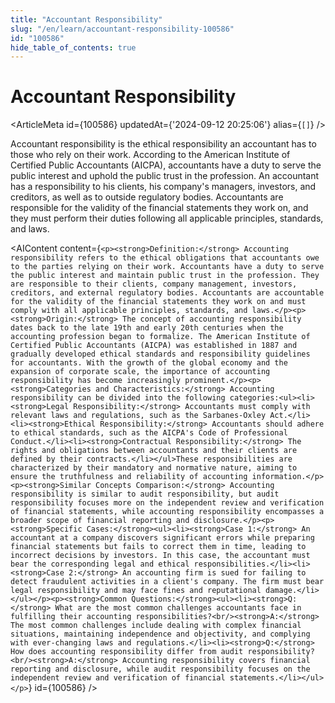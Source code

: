 ```yaml
---
title: "Accountant Responsibility"
slug: "/en/learn/accountant-responsibility-100586"
id: "100586"
hide_table_of_contents: true
---
```



# Accountant Responsibility

<ArticleMeta id={100586} updatedAt={'2024-09-12 20:25:06'} alias={`[]`} />
<div className='border-solid border-b border-t-0 my-4 border-[var(--ifm-color-gray-300)]' />

Accountant responsibility is the ethical responsibility an accountant has to those who rely on their work. According to the American Institute of Certified Public Accountants (AICPA), accountants have a duty to serve the public interest and uphold the public trust in the profession. An accountant has a responsibility to his clients, his company's managers, investors, and creditors, as well as to outside regulatory bodies. Accountants are responsible for the validity of the financial statements they work on, and they must perform their duties following all applicable principles, standards, and laws.

<AIContent content={`<p><strong>Definition:</strong> Accounting responsibility refers to the ethical obligations that accountants owe to the parties relying on their work. Accountants have a duty to serve the public interest and maintain public trust in the profession. They are responsible to their clients, company management, investors, creditors, and external regulatory bodies. Accountants are accountable for the validity of the financial statements they work on and must comply with all applicable principles, standards, and laws.</p><p><strong>Origin:</strong> The concept of accounting responsibility dates back to the late 19th and early 20th centuries when the accounting profession began to formalize. The American Institute of Certified Public Accountants (AICPA) was established in 1887 and gradually developed ethical standards and responsibility guidelines for accountants. With the growth of the global economy and the expansion of corporate scale, the importance of accounting responsibility has become increasingly prominent.</p><p><strong>Categories and Characteristics:</strong> Accounting responsibility can be divided into the following categories:<ul><li><strong>Legal Responsibility:</strong> Accountants must comply with relevant laws and regulations, such as the Sarbanes-Oxley Act.</li><li><strong>Ethical Responsibility:</strong> Accountants should adhere to ethical standards, such as the AICPA's Code of Professional Conduct.</li><li><strong>Contractual Responsibility:</strong> The rights and obligations between accountants and their clients are defined by their contracts.</li></ul>These responsibilities are characterized by their mandatory and normative nature, aiming to ensure the truthfulness and reliability of accounting information.</p><p><strong>Similar Concepts Comparison:</strong> Accounting responsibility is similar to audit responsibility, but audit responsibility focuses more on the independent review and verification of financial statements, while accounting responsibility encompasses a broader scope of financial reporting and disclosure.</p><p><strong>Specific Cases:</strong><ul><li><strong>Case 1:</strong> An accountant at a company discovers significant errors while preparing financial statements but fails to correct them in time, leading to incorrect decisions by investors. In this case, the accountant must bear the corresponding legal and ethical responsibilities.</li><li><strong>Case 2:</strong> An accounting firm is sued for failing to detect fraudulent activities in a client's company. The firm must bear legal responsibility and may face fines and reputational damage.</li></ul></p><p><strong>Common Questions:</strong><ul><li><strong>Q:</strong> What are the most common challenges accountants face in fulfilling their accounting responsibilities?<br/><strong>A:</strong> The most common challenges include dealing with complex financial situations, maintaining independence and objectivity, and complying with ever-changing laws and regulations.</li><li><strong>Q:</strong> How does accounting responsibility differ from audit responsibility?<br/><strong>A:</strong> Accounting responsibility covers financial reporting and disclosure, while audit responsibility focuses on the independent review and verification of financial statements.</li></ul></p>`} id={100586} />
